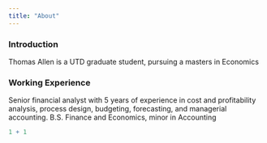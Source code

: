 ---
title: "About"
---

### Introduction

Thomas Allen is a UTD graduate student, pursuing a masters in Economics

### Working Experience

Senior financial analyst with 5 years of experience in cost and profitability analysis, process design, budgeting, forecasting, and managerial accounting. B.S. Finance and Economics, minor in Accounting

```{r}
1 + 1
```
